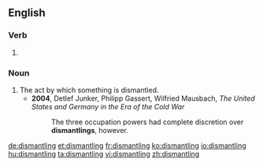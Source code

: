 ==English==

===Verb===
{{head|en|present participle}}

# {{present participle of|dismantle|lang=en}}

===Noun===
{{en-noun}}

# The act by which something is dismantled.
#* '''2004''', Detlef Junker, ‎Philipp Gassert, ‎Wilfried Mausbach, ''The United States and Germany in the Era of the Cold War''
#*: The three occupation powers had complete discretion over '''dismantlings''', however.

[[de:dismantling]]
[[et:dismantling]]
[[fr:dismantling]]
[[ko:dismantling]]
[[io:dismantling]]
[[hu:dismantling]]
[[ta:dismantling]]
[[vi:dismantling]]
[[zh:dismantling]]